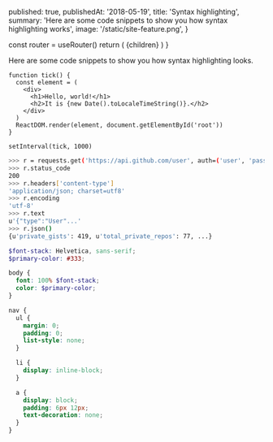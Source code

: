
  published: true,
  publishedAt: '2018-05-19',
  title: 'Syntax highlighting',
  summary:
    'Here are some code snippets to show you how syntax highlighting works',
  image: '/static/site-feature.png',
}

  const router = useRouter()
  return (
    <BlogPost path={router.pathname} meta={meta}>
      {children}
    </BlogPost>
  )
}

Here are some code snippets to show you how syntax highlighting looks.

```js{4,5}
function tick() {
  const element = (
    <div>
      <h1>Hello, world!</h1>
      <h2>It is {new Date().toLocaleTimeString()}.</h2>
    </div>
  )
  ReactDOM.render(element, document.getElementById('root'))
}

setInterval(tick, 1000)
```

```bash
>>> r = requests.get('https://api.github.com/user', auth=('user', 'pass'))
>>> r.status_code
200
>>> r.headers['content-type']
'application/json; charset=utf8'
>>> r.encoding
'utf-8'
>>> r.text
u'{"type":"User"...'
>>> r.json()
{u'private_gists': 419, u'total_private_repos': 77, ...}
```

```scss
$font-stack: Helvetica, sans-serif;
$primary-color: #333;

body {
  font: 100% $font-stack;
  color: $primary-color;
}

nav {
  ul {
    margin: 0;
    padding: 0;
    list-style: none;
  }

  li {
    display: inline-block;
  }

  a {
    display: block;
    padding: 6px 12px;
    text-decoration: none;
  }
}
```
